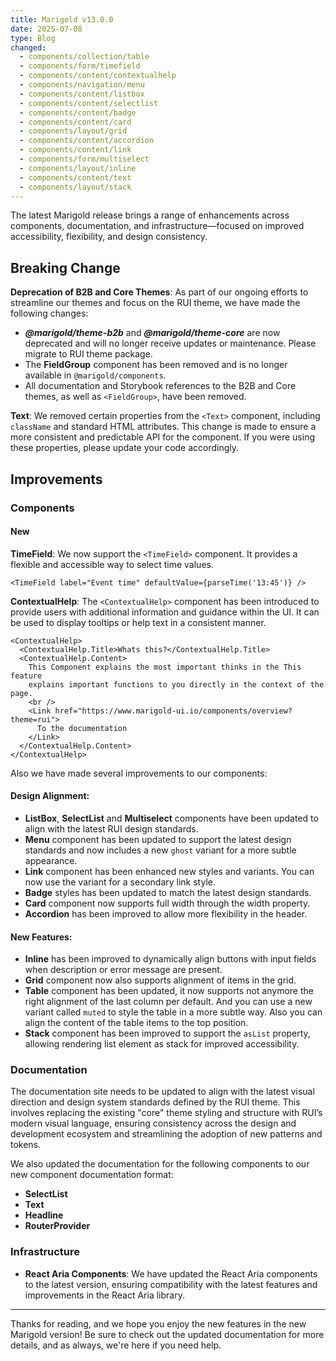 ```yaml
---
title: Marigold v13.0.0
date: 2025-07-08
type: Blog
changed:
  - components/collection/table
  - components/form/timefield
  - components/content/contextualhelp
  - components/navigation/menu
  - components/content/listbox
  - components/content/selectlist
  - components/content/badge
  - components/content/card
  - components/layout/grid
  - components/content/accordion
  - components/content/link
  - components/form/multiselect
  - components/layout/inline
  - components/content/text
  - components/layout/stack
---
```


The latest Marigold release brings a range of enhancements across components, documentation, and infrastructure—focused on improved accessibility, flexibility, and design consistency.

## Breaking Change

**Deprecation of B2B and Core Themes**: As part of our ongoing efforts to streamline our themes and focus on the RUI theme, we have made the following changes:

- **_@marigold/theme-b2b_** and **_@marigold/theme-core_** are now deprecated and will no longer receive updates or maintenance. Please migrate to RUI theme package.
- The **FieldGroup** component has been removed and is no longer available in `@marigold/components`.
- All documentation and Storybook references to the B2B and Core themes, as well as `<FieldGroup>`, have been removed.

**Text**: We removed certain properties from the `<Text>` component, including `className` and standard HTML attributes. This change is made to ensure a more consistent and predictable API for the component. If you were using these properties, please update your code accordingly.

## Improvements

### Components

#### New

**TimeField**: We now support the `<TimeField>` component. It provides a flexible and accessible way to select time values.

```tsx
<TimeField label="Event time" defaultValue={parseTime('13:45')} />
```

**ContextualHelp**: The `<ContextualHelp>` component has been introduced to provide users with additional information and guidance within the UI. It can be used to display tooltips or help text in a consistent manner.

```tsx
<ContextualHelp>
  <ContextualHelp.Title>Whats this?</ContextualHelp.Title>
  <ContextualHelp.Content>
    This Component explains the most important thinks in the This feature
    explains important functions to you directly in the context of the page.
    <br />
    <Link href="https://www.marigold-ui.io/components/overview?theme=rui">
      To the documentation
    </Link>
  </ContextualHelp.Content>
</ContextualHelp>
```

Also we have made several improvements to our components:

#### Design Alignment:

- **ListBox**, **SelectList** and **Multiselect** components have been updated to align with the latest RUI design standards.
- **Menu** component has been updated to support the latest design standards and now includes a new `ghost` variant for a more subtle appearance.
- **Link** component has been enhanced new styles and variants. You can now use the variant for a secondary link style.
- **Badge** styles has been updated to match the latest design standards.
- **Card** component now supports full width through the width property.
- **Accordion** has been improved to allow more flexibility in the header.

#### New Features:

- **Inline** has been improved to dynamically align buttons with input fields when description or error message are present.
- **Grid** component now also supports alignment of items in the grid.
- **Table** component has been updated, it now supports not anymore the right alignment of the last column per default. And you can use a new variant called `muted` to style the table in a more subtle way. Also you can align the content of the table items to the top position.
- **Stack** component has been improved to support the `asList` property, allowing rendering list element as stack for improved accessibility.

### Documentation

The documentation site needs to be updated to align with the latest visual direction and design system standards defined by the RUI theme. This involves replacing the existing "core" theme styling and structure with RUI’s modern visual language, ensuring consistency across the design and development ecosystem and streamlining the adoption of new patterns and tokens.

We also updated the documentation for the following components to our new component documentation format:

- **SelectList**
- **Text**
- **Headline**
- **RouterProvider**

### Infrastructure

- **React Aria Components**: We have updated the React Aria components to the latest version, ensuring compatibility with the latest features and improvements in the React Aria library.

---

Thanks for reading, and we hope you enjoy the new features in the new Marigold version! Be sure to check out the updated documentation for more details, and as always, we're here if you need help.
